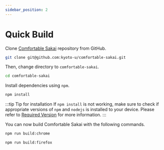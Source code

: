 ```yaml
---
sidebar_position: 2
---
```


# Quick Build
Clone [Comfortable Sakai](https://github.com/kyoto-u/comfortable-sakai) repository from GitHub.

```bash
git clone git@github.com:kyoto-u/comfortable-sakai.git
```

Then, change directory to `comfortable-sakai`.

```bash
cd comfortable-sakai
```

Install dependencies using `npm`.

```bash
npm install
```

:::tip Tip for installation
If `npm install` is not working, make sure to check if appropriate versions of `npm` and `nodejs` is installed to your device.
Please refer to [Required Version](development.md#required-version) for more information.
:::

You can now build Comfortable Sakai with the following commands.

```bash title="For Google Chrome (Chromium Browser)"
npm run build:chrome
```
```bash title="For Firefox"
npm run build:firefox
```
